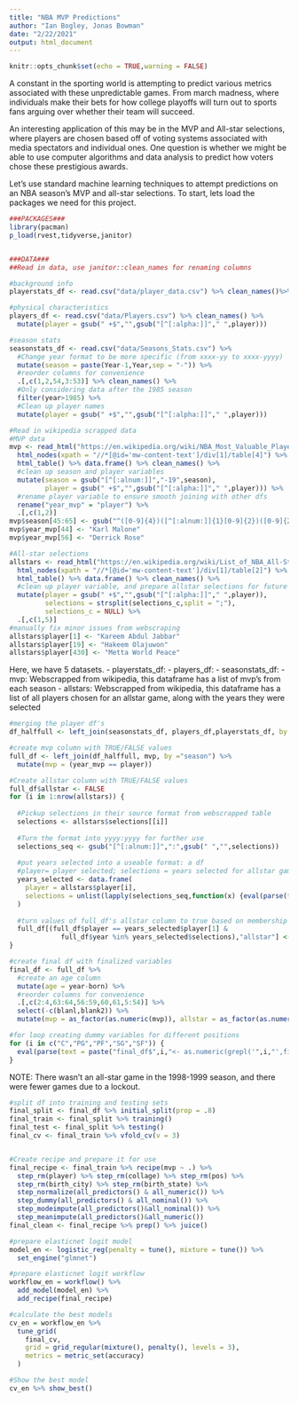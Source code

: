 ```yaml
---
title: "NBA MVP Predictions"
author: "Ian Bogley, Jonas Bowman"
date: "2/22/2021"
output: html_document
---
```


```r
knitr::opts_chunk$set(echo = TRUE,warning = FALSE)
```

A constant in the sporting world is attempting to predict various metrics associated with these unpredictable games. From march madness, where individuals make their bets for how college playoffs will turn out to sports fans arguing over whether their team will succeed.

An interesting application of this may be in the MVP and All-star selections, where players are chosen based off of voting systems associated with media spectators and individual ones. One question is whether we might be able to use computer algorithms and data analysis to predict how voters chose these prestigious awards.

Let's use standard machine learning techniques to attempt predictions on an NBA season's MVP and all-star selections. To start, lets load the packages we need for this project.

```r
###PACKAGES###
library(pacman)
p_load(rvest,tidyverse,janitor)


###DATA###
##Read in data, use janitor::clean_names for renaming columns

#background info
playerstats_df <- read.csv("data/player_data.csv") %>% clean_names()%>%rename(player = name)

#physical characteristics
players_df <- read.csv("data/Players.csv") %>% clean_names() %>%
  mutate(player = gsub(" +$","",gsub("[^[:alpha:]]"," ",player)))

#season stats
seasonstats_df <- read.csv("data/Seasons_Stats.csv") %>%
  #Change year format to be more specific (from xxxx-yy to xxxx-yyyy)
  mutate(season = paste(Year-1,Year,sep = "-")) %>%
  #reorder columns for convenience
  .[,c(1,2,54,3:53)] %>% clean_names() %>%
  #Only considering data after the 1985 season
  filter(year>1985) %>%
  #Clean up player names
  mutate(player = gsub(" +$","",gsub("[^[:alpha:]]"," ",player)))

#Read in wikipedia scrapped data
#MVP data
mvp <- read_html("https://en.wikipedia.org/wiki/NBA_Most_Valuable_Player_Award") %>%
  html_nodes(xpath = "//*[@id='mw-content-text']/div[1]/table[4]") %>%
  html_table() %>% data.frame() %>% clean_names() %>%
  #clean up season and player variables
  mutate(season = gsub("[^[:alnum:]]","-19",season),
         player = gsub(" +$","",gsub("[^[:alpha:]]"," ",player))) %>%
  #rename player variable to ensure smooth joining with other dfs
  rename("year_mvp" = "player") %>%
  .[,c(1,2)]
mvp$season[45:65] <- gsub("^([0-9]{4})([^[:alnum:]]{1}[0-9]{2})([0-9]{2})$","\\1-20\\3",mvp$season[45:65])
mvp$year_mvp[44] <- "Karl Malone"
mvp$year_mvp[56] <- "Derrick Rose"

#All-star selections
allstars <- read_html("https://en.wikipedia.org/wiki/List_of_NBA_All-Stars") %>%
  html_nodes(xpath = "//*[@id='mw-content-text']/div[1]/table[2]") %>%
  html_table() %>% data.frame() %>% clean_names() %>%
  #clean up player variable, and prepare allstar selections for future use 
  mutate(player = gsub(" +$","",gsub("[^[:alpha:]]"," ",player)),
         selections = strsplit(selections_c,split = ";"),
         selections_c = NULL) %>%
  .[,c(1,5)]
#manually fix minor issues from webscraping
allstars$player[1] <- "Kareem Abdul Jabbar"
allstars$player[19] <- "Hakeem Olajuwon"
allstars$player[430] <- "Metta World Peace"
```

Here, we have 5 datasets.
- playerstats_df:
- players_df:
- seasonstats_df:
- mvp: Webscrapped from wikipedia, this dataframe has a list of mvp's from each season
- allstars: Webscrapped from wikipedia, this dataframe has a list of all players chosen for an allstar game, along with the years they were selected

```r
#merging the player df's
df_halffull <- left_join(seasonstats_df, players_df,playerstats_df, by = "player")

#create mvp column with TRUE/FALSE values
full_df <- left_join(df_halffull, mvp, by ="season") %>%
  mutate(mvp = (year_mvp == player))

#Create allstar column with TRUE/FALSE values
full_df$allstar <- FALSE
for (i in 1:nrow(allstars)) {
  
  #Pickup selections in their source format from webscrapped table
  selections <- allstars$selections[[i]]
  
  #Turn the format into yyyy:yyyy for further use
  selections_seq <- gsub("[^[:alnum:]]",":",gsub(" ","",selections))
  
  #put years selected into a useable format: a df
  #player= player selected; selections = years selected for allstar game
  years_selected <- data.frame(
    player = allstars$player[i],
    selections = unlist(lapply(selections_seq,function(x) {eval(parse(text = x))}))
  )
  
  #turn values of full_df's allstar column to true based on membership in years_selected
  full_df[(full_df$player == years_selected$player[1] & 
             full_df$year %in% years_selected$selections),"allstar"] <- TRUE
}

#create final df with finalized variables
final_df <- full_df %>%
  #create an age column
  mutate(age = year-born) %>%
  #reorder columns for convenience
  .[,c(2:4,63:64,56:59,60,61,5:54)] %>%
  select(-c(blanl,blank2)) %>%
  mutate(mvp = as_factor(as.numeric(mvp)), allstar = as_factor(as.numeric(allstar)))

#for loop creating dummy variables for different positions
for (i in c("C","PG","PF","SG","SF")) {
  eval(parse(text = paste("final_df$",i,"<- as.numeric(grepl('",i,"',final_df$pos))",sep = "")))
}
```
NOTE: There wasn't an all-star game in the 1998-1999 season, and there were fewer games due to a lockout.

```r
#split df into training and testing sets
final_split <- final_df %>% initial_split(prop = .8)
final_train <- final_split %>% training()
final_test <- final_split %>% testing()
final_cv <- final_train %>% vfold_cv(v = 3)


#Create recipe and prepare it for use
final_recipe <- final_train %>% recipe(mvp ~ .) %>%
  step_rm(player) %>% step_rm(collage) %>% step_rm(pos) %>%
  step_rm(birth_city) %>% step_rm(birth_state) %>%
  step_normalize(all_predictors() & all_numeric()) %>%
  step_dummy(all_predictors() & all_nominal()) %>%
  step_modeimpute(all_predictors()&all_nominal()) %>%
  step_meanimpute(all_predictors()&all_numeric())
final_clean <- final_recipe %>% prep() %>% juice()

#prepare elasticnet logit model
model_en <- logistic_reg(penalty = tune(), mixture = tune()) %>%
  set_engine("glmnet")

#prepare elasticnet logit workflow
workflow_en = workflow() %>%
  add_model(model_en) %>%
  add_recipe(final_recipe)

#calculate the best models
cv_en = workflow_en %>%
  tune_grid(
    final_cv,
    grid = grid_regular(mixture(), penalty(), levels = 3),
    metrics = metric_set(accuracy)
  )

#Show the best model
cv_en %>% show_best()
```

